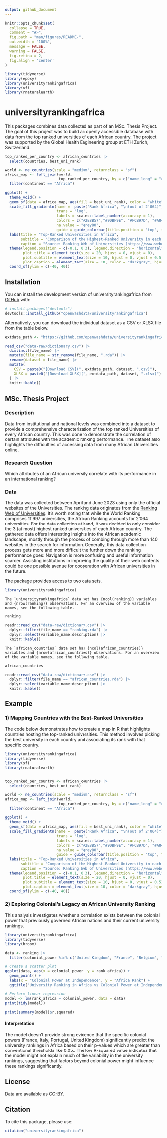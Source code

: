 ```yaml
---
output: github_document
---
```


<!-- README.md is generated from README.Rmd. Please edit that file -->

```r
knitr::opts_chunk$set(
  collapse = TRUE,
  comment = "#>",
  fig.path = "man/figures/README-",
  out.width = "100%",
  message = FALSE,
  warning = FALSE,
  fig.retina = 2,
  fig.align = 'center'
)

library(tidyverse)
library(epoxy)
library(universityrankingafrica)
library(sf)
library(rnaturalearth)
```

# universityrankingafrica

<!-- badges: start -->
<!-- badges: end -->

This packages combines data collected as part of an MSc. Thesis Project. The goal of this project was to build an openly accessible database with data from the top ranked universities of each African country. The project was supported by the Global Health Engineering group at ETH Zurich, Switzerland.

```r
top_ranked_per_country <- african_countries |> 
  select(countries, best_uni_rank) 

world <- ne_countries(scale = "medium", returnclass = "sf")
africa_map <- left_join(world, 
                        top_ranked_per_country, by = c("name_long" = "countries")) |>  
  filter(continent == "Africa")

ggplot() +
  theme_void() +
  geom_sf(data = africa_map, aes(fill = best_uni_rank), color = "white", lwd = 0) +
  scale_fill_gradientn(name =  paste("Rank Africa", "\n(out of 2'064)"), 
                       trans = "log",
                       labels = scales::label_number(accuracy = 1),
                       colors = c("#2E8B57","#9DBF9E", "#FCB97D", "#A84268"),
                       na.value = "grey80",
                       guide = guide_colorbar(title.position = "top", title.vjust = 1.5)) +
  labs(title = "Top-Ranked Universities in Africa",
       subtitle = "Comparison of the Highest-Ranked University in each African Country",
       caption = "Source: Ranking Web of Universities (https://www.webometrics.info/en/Africa)") +
  theme(legend.position = c(-0.1, 0.3), legend.direction = "horizontal",
        plot.title = element_text(size = 20, hjust = 0, vjust = 0),
        plot.subtitle = element_text(size = 10, hjust = 0, vjust = 0.5),
        plot.caption = element_text(size = 10, color = "darkgray", hjust = -0.6)) +
  coord_sf(ylim = c(-40, 40))
```

## Installation

You can install the development version of universityrankingafrica from [GitHub](https://github.com/) with:

``` r
# install.packages("devtools")
devtools::install_github("openwashdata/universityrankingafrica")
```
Alternatively, you can download the individual dataset as a CSV or XLSX
file from the table below.

```r

extdata_path <- "https://github.com/openwashdata/universityrankingafrica/raw/main/inst/extdata/"

read_csv("data-raw/dictionary.csv") |> 
  distinct(file_name) |> 
  mutate(file_name = str_remove(file_name, ".rda")) |> 
  rename(dataset = file_name) |> 
  mutate(
    CSV = paste0("[Download CSV](", extdata_path, dataset, ".csv)"),
    XLSX = paste0("[Download XLSX](", extdata_path, dataset, ".xlsx)")
  ) |> 
  knitr::kable()

```

## MSc. Thesis Project
### Description
Data from institutional and national levels was combined into a dataset to provide a comprehensive characterization of the top ranked Universities of every African country. This was done to demonstrate the correlation of certain attributes with the academic ranking performance. The dataset also highlights the difficulties of accessing data from many African Universities online.

### Research Question
Which attributes of an African university correlate with its performance in an international ranking?

### Data
The data was collected between April and June 2023 using only the official websites of the Universities. The ranking data originates from the [Ranking Web of Universities](https://www.webometrics.info/en/Africa). It's worth noting that while the World Ranking comprises 11'997 universities, the African Ranking accounts for 2'064 universities. For the data collection at hand, it was decided to only consider the 3 (at most) highest ranked universities of each African country. The gathered data offers interesting insights into the African academic landscape, mostly
through the process of combing through more than 140 websites in the search for information.
Generally, this data collection process gets more and more difficult the further down the ranking
performance goes: Navigation is more confusing and useful information scarcer. Assisting institutions
in improving the quality of their web contents could be one possible avenue for cooperation with
African universities in the future.

The package provides access to two data sets.
```r
library(universityrankingafrica)
```

```epoxy
The `universityrankingafrica` data set has {ncol(ranking)} variables and {nrow(ranking)} observations. For an overview of the variable names, see the following table.  

```

```r
ranking
```

```r
readr::read_csv("data-raw/dictionary.csv") |>  
  dplyr::filter(file_name == "ranking.rda") |> 
  dplyr::select(variable_name:description) |> 
  knitr::kable()
```

```epoxy
The `african_countries` data set has {ncol(african_countries)} variables and {nrow(african_countries)} observations. For an overview of the variable names, see the following table.  

```

```r
african_countries
```

```r
readr::read_csv("data-raw/dictionary.csv") |>  
  dplyr::filter(file_name == "african_countries.rda") |> 
  dplyr::select(variable_name:description) |> 
  knitr::kable()
```
## Example

### 1) Mapping Countries with the Best-Ranked Universities

The code below demonstrates how to create a map in R that highlights countries hosting the top-ranked universities. This method involves picking the best university in each country and associating its rank with that specific country.

```r
library(universityrankingafrica)
library(tidyverse)
library(sf)
library(rnaturalearth)


top_ranked_per_country <- african_countries |> 
  select(countries, best_uni_rank) 

world <- ne_countries(scale = "medium", returnclass = "sf")
africa_map <- left_join(world, 
                        top_ranked_per_country, by = c("name_long" = "countries")) |>  
  filter(continent == "Africa")

ggplot() +
  theme_void() +
  geom_sf(data = africa_map, aes(fill = best_uni_rank), color = "white", lwd = 0) +
  scale_fill_gradientn(name =  paste("Rank Africa", "\n(out of 2'064)"), 
                       trans = "log",
                       labels = scales::label_number(accuracy = 1),
                       colors = c("#2E8B57","#9DBF9E", "#FCB97D", "#A84268"),
                       na.value = "grey80",
                       guide = guide_colorbar(title.position = "top", title.vjust = 1.5)) +
  labs(title = "Top-Ranked Universities in Africa",
       subtitle = "Comparison of the Highest-Ranked University in each African Country",
       caption = "Source: Ranking Web of Universities (https://www.webometrics.info/en/Africa)") +
  theme(legend.position = c(-0.1, 0.3), legend.direction = "horizontal",
        plot.title = element_text(size = 20, hjust = 0, vjust = 0),
        plot.subtitle = element_text(size = 10, hjust = 0, vjust = 0.5),
        plot.caption = element_text(size = 10, color = "darkgray", hjust = -0.6)) +
  coord_sf(ylim = c(-40, 40))


```


### 2) Exploring Colonial's Legacy on African University Ranking

This analysis investigates whether a correlation exists between the colonial power that previously governed African nations and their current university rankings.  

```r
library(universityrankingafrica)
library(tidyverse)
library(broom)

data <- ranking |> 
  filter(colonial_power %in% c("United Kingdom", "France", "Belgium", "Italy", "Portugal"))

# Create a scatter plot
ggplot(data, aes(x = colonial_power, y = rank_africa)) +
  geom_point() +
  labs(x = "Colonial Power at Independence", y = "Africa Rank") +
  ggtitle("University Ranking in Africa vs Colonial Power at Independence")

# Perform linear regression
model <- lm(rank_africa ~ colonial_power, data = data)
print(tidy(model))

print(summary(model)$r.squared)

```
#### Interpretation

The model doesn't provide strong evidence that the specific colonial powers (France, Italy, Portugal, United Kingdom) significantly predict the university rankings in Africa based on their p-values which are greater than conventional thresholds like 0.05.. The low R-squared value indicates that the model might not explain much of the variability in the university rankings, suggesting that factors beyond colonial power might influence these rankings significantly.


## License

Data are available as 
[CC-BY](https://github.com/openwashdata/universityrankingafrica/LICENSE.md).

## Citation

To cite this package, please use:

```r
citation("universityrankingafrica")
```
